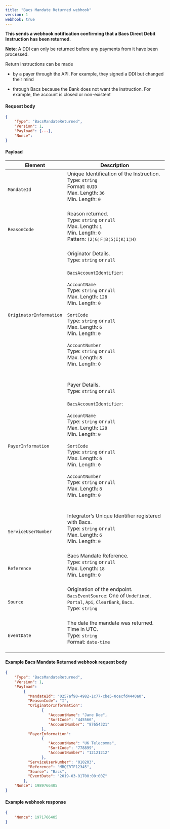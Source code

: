 ```yaml
---
title: "Bacs Mandate Returned webhook"
version: 1
webhook: true
---
```


**This sends a webhook notification confirming that a Bacs Direct Debit Instruction has been returned.**

**Note**: A DDI can only be returned before any payments from it have
been processed.

Return instructions can be made

-   by a payer through the API. For example, they signed a DDI but
    changed their mind

-   through Bacs because the Bank does not want the instruction. For
    example, the account is closed or non-existent


#### Request body

```json
{
    "Type": "BacsMandateReturned",
    "Version": 1,
    "Payload": {...},
    "Nonce":
}
```

#### Payload
| Element                 | Description                                                                                                                                                                                                                                                                                                                                                                                                                                                                                                                                                                                                                                                                                                                                                                                                                             |
|-------------------------|-----------------------------------------------------------------------------------------------------------------------------------------------------------------------------------------------------------------------------------------------------------------------------------------------------------------------------------------------------------------------------------------------------------------------------------------------------------------------------------------------------------------------------------------------------------------------------------------------------------------------------------------------------------------------------------------------------------------------------------------------------------------------------------------------------------------------------------------|
| `MandateId`             |Unique Identification of the Instruction.<br />Type: `string`<br />Format: `GUID`<br/>Max. Length: `36`<br/>Min. Length: `0`<br/>  <br />                                                                                                                                                                                                                                                                                                                                                                                                                                                                
| `ReasonCode`            |Reason returned.<br/>Type: `string` or `null`<br/>Max. Length: `1`<br/>Min. Length: `0`<br />        Pattern: `(2¦G¦F¦B¦5¦I¦K¦1¦H)`<br /> <br />                                                                                                                                                                                                                                                                                                                                                                                                                                                               
| `OriginatorInformation` |Originator Details.<br />Type: `string` or `null`<br/><br />`BacsAccountIdentifier`:<br /><br />`AccountName`<br />        Type: `string` or `null`<br />        Max. Length: `128`<br />        Min. Length: `0`<br /><br />`SortCode`<br />        Type: `string` or `null`<br />        Max. Length: `6`<br />        Min. Length: `0`<br /> <br /> `AccountNumber`<br />        Type: `string` or `null`<br />        Max. Length: `8`<br />        Min. Length: `0`<br />        <br /><br />                                                                                                                                                                                                                                                                                                                                                                                                                                                                 
| `PayerInformation`      |Payer Details.<br />Type: `string` or `null`<br/><br />`BacsAccountIdentifier`:<br /><br />`AccountName`<br />        Type: `string` or `null`<br />        Max. Length: `128`<br />        Min. Length: `0`<br /><br />`SortCode`<br />        Type: `string` or `null`<br />        Max. Length: `6`<br />        Min. Length: `0`<br /> <br /> `AccountNumber`<br />        Type: `string` or `null`<br />        Max. Length: `8`<br />        Min. Length: `0`<br />        <br /><br />                                                                                                                                                                                                                                                                                                                                                                                                                                                                 
| `ServiceUserNumber`     |Integrator’s Unique Identifier registered with Bacs.<br /> Type: `string` or `null`<br />  Max. Length: `6`<br />    Min. Length: `0` <br /> <br />                                                                                                                                                                                                                                                                                                                                                                                                                                                           
| `Reference`             |Bacs Mandate Reference. <br />Type: `string` or `null`<br/>Max. Length: `18`	<br/>Min. Length: `0`<br/><br />                                                                                                                                                                                                                                                                                                                                                                                                                                                                 
| `Source`                |Origination of the endpoint.<br />`BacsEventSource`: One of `Undefined`, `Portal`, `Api`, `ClearBank`, `Bacs`. <br /> Type: `string` <br /><br />                                                                                                                                                                                                                                                                                                                                                                                                                                                                                                           
| `EventDate`             |The date the mandate was returned. Time in UTC.<br/>Type: `string` <br/>Format: `date-time`<br/><br />                                                                                                                                                                                                                                                                                                                                                                                                                                                              
 
#### Example Bacs Mandate Returned webhook request body

```json
{
	"Type": "BacsMandateReturned",
	"Version": 1,
	"Payload":
		{
          "MandateId": "0257af90-4982-1c77-cbe5-0cecfd4440a0",
          "ReasonCode": "I",
          "OriginatorInformation":
                {
                   "AccountName": "Jane Doe",
                   "SortCode": "445566",
                   "AccountNumber": "87654321"
                },
          "PayerInformation":
                {
                   "AccountName": "UK Telecomms",
                   "SortCode": "778899",
                   "AccountNumber": "12121212"
                },
          "ServiceUserNumber": "010203",
          "Reference": "MBQZRTF12345",
          "Source": "Bacs",
          "EventDate": "2019-03-01T00:00:00Z"
		},
	"Nonce": 1989766405
}
```
#### Example webhook response

```json
{
    "Nonce": 1971766405
}
```
